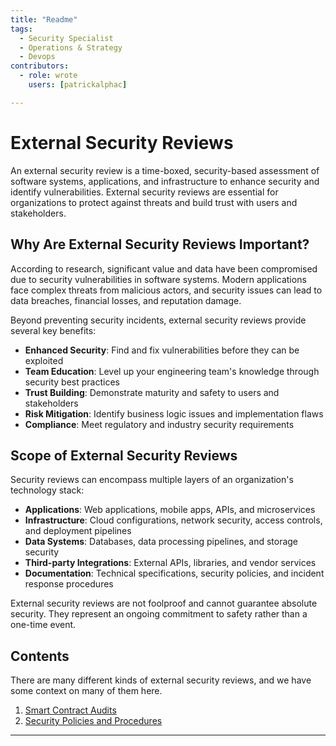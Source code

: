 ```yaml
---
title: "Readme"
tags:
  - Security Specialist
  - Operations & Strategy
  - Devops
contributors:
  - role: wrote
    users: [patrickalphac]

---
```



<TagProvider>
<TagFilter />

# External Security Reviews

<TagList tags={frontmatter.tags} />
<AttributionList contributors={frontmatter.contributors} />

An external security review is a time-boxed, security-based assessment of software systems, applications, and infrastructure to enhance security and identify vulnerabilities. External security reviews are essential for organizations to protect against threats and build trust with users and stakeholders.

## Why Are External Security Reviews Important?

According to research, significant value and data have been compromised due to security vulnerabilities in software systems. Modern applications face complex threats from malicious actors, and security issues can lead to data breaches, financial losses, and reputation damage.

Beyond preventing security incidents, external security reviews provide several key benefits:

- **Enhanced Security**: Find and fix vulnerabilities before they can be exploited
- **Team Education**: Level up your engineering team's knowledge through security best practices
- **Trust Building**: Demonstrate maturity and safety to users and stakeholders
- **Risk Mitigation**: Identify business logic issues and implementation flaws
- **Compliance**: Meet regulatory and industry security requirements

## Scope of External Security Reviews

Security reviews can encompass multiple layers of an organization's technology stack:

- **Applications**: Web applications, mobile apps, APIs, and microservices
- **Infrastructure**: Cloud configurations, network security, access controls, and deployment pipelines
- **Data Systems**: Databases, data processing pipelines, and storage security
- **Third-party Integrations**: External APIs, libraries, and vendor services
- **Documentation**: Technical specifications, security policies, and incident response procedures

External security reviews are not foolproof and cannot guarantee absolute security. They represent an ongoing commitment to safety rather than a one-time event.

## Contents

There are many different kinds of external security reviews, and we have some context on many of them here.

1. [Smart Contract Audits](/external-security-reviews/smart-contracts/README)
2. [Security Policies and Procedures](/external-security-reviews/security-policies-procedures)

---

</TagProvider>
<ContributeFooter />